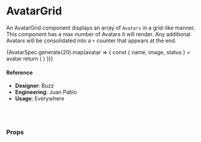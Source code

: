 
<Meta
  title="Components/Structural/AvatarList"
  component={AvatarGrid}
/>

# AvatarGrid

An AvatarGrid component displays an array of `Avatars` in a grid-like manner. This component has a max number of Avatars it will render. Any additional Avatars will be consolidated into a `+` counter that appears at the end.


<Preview>
  <Story name="variation: AvatarGrid">
    <div style={{ background: '#eee', padding: 10 }}>
    <AvatarGrid borderColor="#eee" showStatusBorderColor max={14}>
      {AvatarSpec.generate(20).map(avatar => {
        const { name, image, status } = avatar
        return (
          <Avatar
            image={image}
            key={name}
            name={name}
            shape="rounded"
            status={status}
          />
        )
      })}
    </AvatarGrid>
  </div>
  </Story>
</Preview>

#### Reference

- **Designer**: Buzz
- **Engineering**: Juan Pablo
- **Usage**: Everywhere

<br />
<br />

### Props

<Props of={AvatarGrid} />
